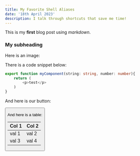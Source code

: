 ```yaml
---
title: My Favorite Shell Aliases
date: '18th April 2023'
description: I talk through shortcuts that save me time!
---
```


This is my **first** blog post using *markdown*.

### My subheading
Here is an image:


There is a code snippet below:
```typescript
export function myComponent(string: string, number: number){
    return (
        <p>test</p>
    )
}
```

And here is our button:

<Button text="my button" /> 

And here is a table:

| Col 1 | Col 2 |
| ----- | ----- |
| val 1 | val 2 |
| val 3 | val 4 |
